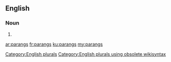 ==English==

===Noun===
{{head|en}}

# {{plural of|parang}}

[[Category:English plurals]][[Category:English plurals using obsolete wikisyntax]]

[[ar:parangs]]
[[fr:parangs]]
[[ku:parangs]]
[[my:parangs]]